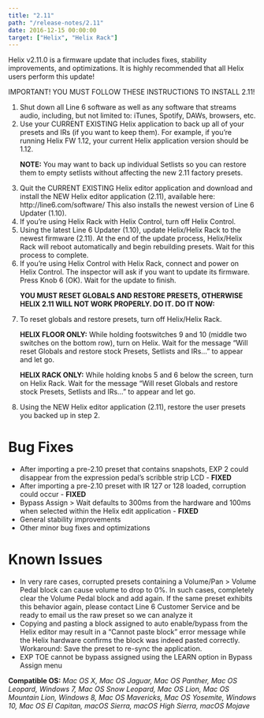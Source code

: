 ```yaml
---
title: "2.11"
path: "/release-notes/2.11"
date: 2016-12-15 00:00:00
target: ["Helix", "Helix Rack"]
---
```


Helix v2.11.0 is a firmware update that includes fixes, stability improvements, and optimizations. It is highly recommended that all Helix users perform this update!

<div className="message is-danger">
    <div className="message-header">
        <p>IMPORTANT! YOU MUST FOLLOW THESE INSTRUCTIONS TO INSTALL 2.11!</p>
    </div>
    <div className="message-body">
        <ol>
            <li>Shut down all Line 6 software as well as any software that streams audio, including, but not limited to: iTunes, Spotify, DAWs, browsers, etc.</li>
            <li>Use your CURRENT EXISTING Helix application to back up all of your presets and IRs (if you want to keep them). For example, if you’re running Helix FW 1.12, your current Helix application version should be 1.12.</li>
            <p style={{marginTop:'10px'}}><strong>NOTE:</strong> You may want to back up individual Setlists so you can restore them to empty setlists without affecting the new 2.11 factory presets.</p>
            <li>Quit the CURRENT EXISTING Helix editor application and download and install the NEW Helix editor application (2.11), available here: http://line6.com/software/ This also installs the newest version of Line 6 Updater (1.10).</li>
            <li>If you’re using Helix Rack with Helix Control, turn off Helix Control.</li>
            <li>Using the latest Line 6 Updater (1.10), update Helix/Helix Rack to the newest firmware (2.11). At the end of the update process, Helix/Helix Rack will reboot automatically and begin rebuilding presets. Wait for this process to complete.</li>
            <li>If you’re using Helix Control with Helix Rack, connect and power on Helix Control. The inspector will ask if you want to update its firmware. Press Knob 6 (OK). Wait for the update to finish.</li>
            <p style={{marginTop:'15px'}}><strong>YOU MUST RESET GLOBALS AND RESTORE PRESETS, OTHERWISE HELIX 2.11 WILL NOT WORK PROPERLY. DO IT. DO IT NOW:</strong></p>
            <li>To reset globals and restore presets, turn off Helix/Helix Rack.</li>
            <p style={{marginTop: '10px'}}><strong>HELIX FLOOR ONLY:</strong> While holding footswitches 9 and 10 (middle two switches on the bottom row), turn on Helix. Wait for the message “Will reset Globals and restore stock Presets, Setlists and IRs…” to appear and let go.</p>
            <p><strong>HELIX RACK ONLY:</strong> While holding knobs 5 and 6 below the screen, turn on Helix Rack. Wait for the message “Will reset Globals and restore stock Presets, Setlists and IRs…” to appear and let go.</p>
            <li>Using the NEW Helix editor application (2.11), restore the user presets you backed up in step 2.</li>
        </ol>
    </div>
</div>

# Bug Fixes
- After importing a pre-2.10 preset that contains snapshots, EXP 2 could disappear from the expression pedal’s scribble strip LCD - **FIXED**
- After importing a pre-2.10 preset with IR 127 or 128 loaded, corruption could occur - **FIXED**
- Bypass Assign > Wait defaults to 300ms from the hardware and 100ms when selected within the Helix edit application - **FIXED**
- General stability improvements
- Other minor bug fixes and optimizations

# Known Issues
- In very rare cases, corrupted presets containing a Volume/Pan > Volume Pedal block can cause volume to drop to 0%. In such cases, completely clear the Volume Pedal block and add again. If the same preset exhibits this behavior again, please contact Line 6 Customer Service and be ready to email us the raw preset so we can analyze it
- Copying and pasting a block assigned to auto enable/bypass from the Helix editor may result in a “Cannot paste block” error message while the Helix hardware confirms the block was indeed pasted correctly. Workaround: Save the preset to re-sync the application.
- EXP TOE cannot be bypass assigned using the LEARN option in Bypass Assign menu

**Compatible OS:** *Mac OS X, Mac OS Jaguar, Mac OS Panther, Mac OS Leopard, Windows 7, Mac OS Snow Leopard, Mac OS Lion, Mac OS Mountain Lion, Windows 8, Mac OS Mavericks, Mac OS Yosemite, Windows 10, Mac OS El Capitan, macOS Sierra, macOS High Sierra, macOS Mojave*